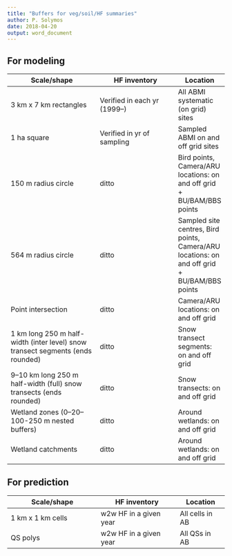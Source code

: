 ```yaml
---
title: "Buffers for veg/soil/HF summaries"
author: P. Solymos
date: 2018-04-20
output: word_document
---
```


## For modeling

| Scale/shape   | HF inventory  | Location |
| ------------------------------ |--------------------------| ----------------|
| 3 km x 7 km rectangles      | Verified in each yr (1999--)    | All ABMI systematic (on grid) sites    |
| 1 ha square      | Verified in yr of sampling   | Sampled ABMI on and off grid sites    |
| 150 m radius circle      |    ditto | Bird points, Camera/ARU locations: on and off grid + BU/BAM/BBS points    |
| 564 m radius circle      |    ditto | Sampled site centres, Bird points, Camera/ARU locations: on and off grid + BU/BAM/BBS points    |
| Point intersection      |    ditto | Camera/ARU locations: on and off grid    |
| 1 km long 250 m half-width (inter level) snow transect segments (ends rounded)  |    ditto | Snow transect segments: on and off grid    |
| 9--10 km long 250 m half-width (full) snow transects (ends rounded) |    ditto | Snow transects: on and off grid    |
| Wetland zones (0--20--100-250 m nested buffers)  |    ditto | Around wetlands: on and off grid    |
| Wetland catchments  |    ditto | Around wetlands: on and off grid    |


## For prediction

| Scale/shape   | HF inventory  | Location |
| ------------------------------ |--------------------------| ----------------|
| 1 km x 1 km cells      | w2w HF in a given year    | All cells in AB    |
| QS polys      | w2w HF in a given year    | All QSs in AB    |

